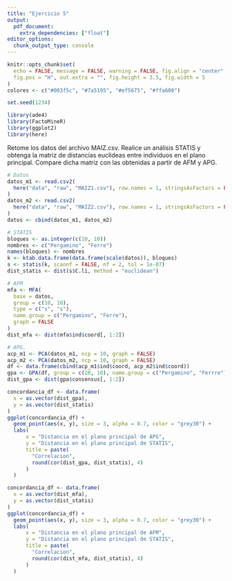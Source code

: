 ```yaml
---
title: "Ejercicio 5"
output: 
  pdf_document:
    extra_dependencies: ["float"]
editor_options: 
  chunk_output_type: console
---
```


```r
knitr::opts_chunk$set(
  echo = FALSE, message = FALSE, warning = FALSE, fig.align = "center",
  fig.pos = "H", out.extra = "", fig.height = 3.5, fig.width = 5
)
colores <- c("#003f5c", "#7a5195", "#ef5675", "#ffa600")

set.seed(1234)

library(ade4)
library(FactoMineR)
library(ggplot2)
library(here)
```

Retome los datos del archivo MAIZ.csv. Realice un análisis STATIS y obtenga la
matriz de distancias euclídeas entre individuos en el plano principal. Compare 
dicha matriz con las obtenidas a partir de AFM y APG.

```r
# Datos
datos_m1 <- read.csv2(
  here("data", "raw", "MAIZ1.csv"), row.names = 1, stringsAsFactors = FALSE
)
datos_m2 <- read.csv2(
  here("data", "raw", "MAIZ2.csv"), row.names = 1, stringsAsFactors = FALSE
)
datos <- cbind(datos_m1, datos_m2)
```


```r
# STATIS
bloques <- as.integer(c(10, 10))
nombres <- c("Pergamino", "Ferre")
names(bloques) <- nombres
k <- ktab.data.frame(data.frame(scale(datos)), bloques)
s <- statis(k, scannf = FALSE, nf = 2, tol = 1e-07)
dist_statis <- dist(s$C.li, method = "euclidean")
```


```r
# AFM
mfa <- MFA(
  base = datos, 
  group = c(10, 10), 
  type = c("s", "s"), 
  name.group = c("Pergamino", "Ferre"),
  graph = FALSE
)
dist_mfa <- dist(mfa$ind$coord[, 1:2])
```


```r
# APG.
acp_m1 <- PCA(datos_m1, ncp = 10, graph = FALSE)
acp_m2 <- PCA(datos_m2, ncp = 10, graph = FALSE)
df <- data.frame(cbind(acp_m1$ind$coord, acp_m2$ind$coord))
gpa <- GPA(df, group = c(10, 10), name.group = c("Pergamino", "Ferrre"), graph = FALSE)
dist_gpa <- dist(gpa$consensus[, 1:2])
```

```r
concordancia_df <- data.frame(
  x = as.vector(dist_gpa),
  y = as.vector(dist_statis)
)
ggplot(concordancia_df) + 
  geom_point(aes(x, y), size = 3, alpha = 0.7, color = "grey30") + 
  labs(
      x = "Distancia en el plano principal de APG",
      y = "Distancia en el plano principal de STATIS",
      title = paste(
        "Correlacion", 
        round(cor(dist_gpa, dist_statis), 4)
      )
  )
```

```r
concordancia_df <- data.frame(
  x = as.vector(dist_mfa),
  y = as.vector(dist_statis)
)
ggplot(concordancia_df) + 
  geom_point(aes(x, y), size = 3, alpha = 0.7, color = "grey30") + 
  labs(
      x = "Distancia en el plano principal de AFM",
      y = "Distancia en el plano principal de STATIS",
      title = paste(
        "Correlacion", 
        round(cor(dist_mfa, dist_statis), 4)
      )
  )
```

